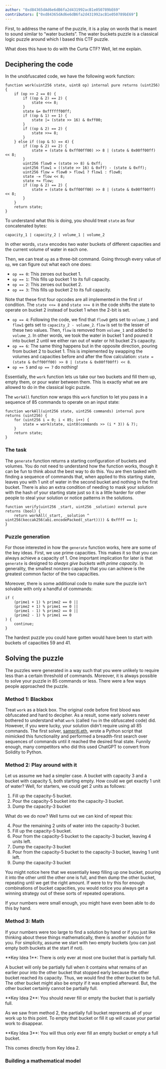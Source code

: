 ```yaml
---
author: "0xd84365dAd6e6dB6fa2d431992acB1e050789bE69"
contributors: ["0xd84365dAd6e6dB6fa2d431992acB1e050789bE69"]
---
```


First, to address the name of the puzzle, it is a play on words that is meant to sound similar to “water buckets”. The water buckets puzzle is a classical logic puzzle around which I based this CTF puzzle.

What does this have to do with the Curta CTF? Well, let me explain.

## Deciphering the code

In the unobfuscated code, we have the following work function:

```sol showLineNumbers={false}
function work(uint256 state, uint8 op) internal pure returns (uint256) {
    if (op >> 2 == 0) {
        if ((op & 2) == 2) {
            state <<= 8;
        }
        state &= 0xffffff00ff;
        if ((op & 1) == 1) {
            state |= (state >> 16) & 0xff00;
        }
        if ((op & 2) == 2) {
            state >>= 8;
        }
    } else if ((op & 5) == 4) {
        if ((op & 2) == 2) {
            state = (state & 0xff00ff00) >> 8 | (state & 0x00ff00ff) << 8;
        }
        uint256 flow0 = (state >> 8) & 0xff;
        uint256 flow1 = ((state >> 16) & 0xff) - (state & 0xff);
        uint256 flow = flow0 > flow1 ? flow1 : flow0;
        state -= flow << 8;
        state += flow;
        if ((op & 2) == 2) {
            state = (state & 0xff00ff00) >> 8 | (state & 0x00ff00ff) << 8;
        }
    }
    return state;
}
```

To understand what this is doing, you should treat `state` as four concatenated bytes:

```none showLineNumbers={false}
capacity_1 | capacity_2 | volume_1 | volume_2
```

In other words, `state` encodes two water buckets of different capacities and the current volume of water in each one.

Then, we can treat `op` as a three-bit command. Going through every value of `op`, we can figure out what each one does:

- `op == 0`: This zeroes out bucket 1.
- `op == 1`: This fills up bucket 1 to its full capacity.
- `op == 2`: This zeroes out bucket 2.
- `op == 3`: This fills up bucket 2 to its full capacity.

Note that these first four opcodes are all implemented in the first `if` condition. The `state <<= 8` and `state >>= 8` in the code shifts the state to operate on bucket 2 instead of bucket 1 when the 2-bit is set.

- `op == 4`: Following the code, we find that `flow0` gets set to `volume_1` and `flow1` gets set to `capacity_2 - volume_2`. `flow` is set to the lesser of these two values. Then, `flow` is removed from `volume_1` and added to `volume_2`. In other words, we took the water in bucket 1 and poured it into bucket 2 until we either ran out of water or hit bucket 2’s capacity.
- `op == 6`: The same thing happens but in the opposite direction, pouring from bucket 2 to bucket 1. This is implemented by swapping the volumes and capacities before and after the flow calculation: `state = (state & 0xff00ff00) >> 8 | (state & 0x00ff00ff) << 8`.
- `op == 5` and `op == 7` do nothing!

Essentially, the `work` function lets us take our two buckets and fill them up, empty them, or pour water between them. This is exactly what we are allowed to do in the classical logic puzzle.

The `workAll` function now wraps this `work` function to let you pass in a sequence of 85 commands to operate on an input state:

```sol showLineNumbers={false}
function workAll(uint256 state, uint256 commands) internal pure returns (uint256) {
    for (uint256 i = 0; i < 85; i++) {
        state = work(state, uint8(commands >> (i * 3)) & 7);
    }
    return state;
}
```

### The task

The `generate` function returns a starting configuration of buckets and volumes. You do not need to understand how the function works, though it can be fun to think about the best way to do this. You are then tasked with finding a sequence of commands that, when applied to this starting state, leaves you with 1 unit of water in the second bucket and nothing in the first bucket. There is also an extra condition of needing to mask your solution with the hash of your starting state just so it is a little harder for other people to steal your solution or notice patterns in the solutions.

```sol showLineNumbers={false}
function verify(uint256 _start, uint256 _solution) external pure returns (bool) {
    return workAll(_start, _solution ^ uint256(keccak256(abi.encodePacked(_start)))) & 0xffff == 1;
}
```

### Puzzle generation

For those interested in how the `generate` function works, here are some of the key ideas. First, we use prime capacities. This makes it so that you can always achieve a capacity of 1. One important implication for later is that `generate` is designed to _always give buckets with prime capacity_. In generality, the smallest nonzero capacity that you can achieve is the greatest common factor of the two capacities.

Moreover, there is some additional code to make sure the puzzle isn’t solvable with only a handful of commands:

```sol showLineNumbers={false}
if (
    (prime1 + 1) % prime2 == 0 ||
    (prime2 + 1) % prime1 == 0 ||
    (prime1 - 1) % prime2 == 0 ||
    (prime2 - 1) % prime1 == 0
) {
    continue;
}
```

<Callout intent="neutral">
  The hardest puzzle you could have gotten would have been to start with buckets
  of capacities 59 and 41.
</Callout>

## Solving the puzzle

The puzzles were generated in a way such that you were unlikely to require less than a certain threshold of commands. Moreover, it is always possible to solve your puzzle in 85 commands or less. There were a few ways people approached the puzzle.

### Method 1: Blackbox

Treat `work` as a black box. The original code before first blood was obfuscated and hard to decipher. As a result, some early solvers never bothered to understand what `work` (called `foo` in the obfuscated code) did. However, if you were lucky, your solution didn’t require using all 85 commands. The first solver, [sampriti.eth](https://etherscan.io/address/sampriti.eth), wrote a Python script that mimicked this functionality and performed a breadth-first search over sequences of commands until it reached the desired final state. Funnily enough, many competitors who did this used ChatGPT to convert from Solidity to Python.

### Method 2: Play around with it

Let us assume we had a simpler case. A bucket with capacity 3 and a bucket with capacity 5, both starting empty. How could we get exactly 1 unit of water? Well, for starters, we could get 2 units as follows:

1. Fill up the capacity-5 bucket.
2. Pour the capacity-5 bucket into the capacity-3 bucket.
3. Dump the capacity-3 bucket

What do we do now? Well turns out we can kind of repeat this:

4. Pour the remaining 2 units of water into the capacity-3 bucket.
5. Fill up the capacity-5 bucket.
6. Pour from the capacity-5 bucket to the capacity-3 bucket, leaving 4 units left.
7. Dump the capacity-3 bucket
8. Pour from the capacity-5 bucket to the capacity-3 bucket, leaving 1 unit left.
9. Dump the capacity-3 bucket

You might notice here that we essentially keep filling up one bucket, pouring it into the other until the other one is full, and then dump the other bucket, repeating until we get the right amount. If were to try this for enough combinations of bucket capacities, you would notice you always get a winning strategy out of these sorts of repeated operations.

If your numbers were small enough, you might have even been able to do this by hand.

### Method 3: Math

If your numbers were too large to find a solution by hand or if you just like thinking about these things mathematically, there is another solution for you. For simplicity, assume we start with two empty buckets (you can just empty both buckets at the start if not).

<Callout intent="neutral">
  **Key Idea 1**: There is only ever at most one bucket that is partially full.
</Callout>

A bucket will only be partially full when it contains what remains of an earlier pour into the other bucket that stopped early because the other bucket reached its capacity. Thus, we would find the other bucket to be full. The other bucket might also be empty if it was emptied afterward. But, the other bucket certainly cannot be partially full.

<Callout intent="neutral">
  **Key Idea 2**: You should never fill or empty the bucket that is partially
  full.
</Callout>

As we saw from method 2, the partially full bucket represents all of your work up to this point. To empty that bucket or fill it up will cause your partial work to disappear.

<Callout intent="neutral">
  **Key Idea 3**: You will thus only ever fill an empty bucket or empty a full
  bucket.
</Callout>

This comes directly from Key Idea 2.

### Building a mathematical model
